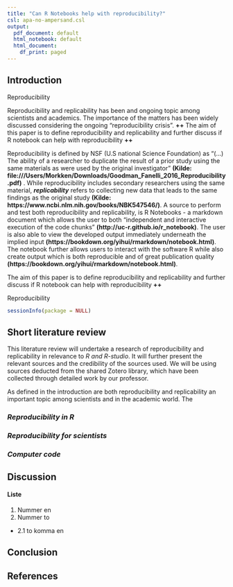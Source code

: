 ```yaml
---
title: "Can R Notebooks help with reproducibility?"
csl: apa-no-ampersand.csl
output:
  pdf_document: default
  html_notebook: default
  html_document:
    df_print: paged
---
```


## **Introduction**

Reproducibility

Reproducibility and replicability has been and ongoing topic among scientists and academics. The importance of the matters has been widely discussed considering the ongoing "reproducibility crisis". **++** The aim of this paper is to define reproducibility and replicability and further discuss if R notebook can help with reproducibility **++** 

Reproducibility is defined by NSF (U.S national Science Foundation) as "(...) The ability of a researcher to duplicate the result of a prior study using the same materials as were used by the original investigator" **(Kilde: file:///Users/Morkken/Downloads/Goodman_Fanelli_2016_Reproducibility.pdf)** . While reproducibility includes secondary researchers using the same material, ***replicability*** refers to collecting new data that leads to the same findings as the original study **(Kilde: https://www.ncbi.nlm.nih.gov/books/NBK547546/)**. A source to perform and test both reproducibility and replicability, is R Notebooks - a markdown document which allows the user to both "independent and interactive execution of the code chunks" **(http://uc-r.github.io/r_notebook)**. The user is also able to view the developed output immediately underneath the implied input **(https://bookdown.org/yihui/rmarkdown/notebook.html)**. The notebook further allows users to interact with the software R while also create output which is both reproducible and of great publication quality **(https://bookdown.org/yihui/rmarkdown/notebook.html)**. 

The aim of this paper is to define reproducibility and replicability and further discuss if R notebook can help with reproducibility **++** 


Reproducibility

```r
sessionInfo(package = NULL)
```


## **Short literature review**

This literature review will undertake a research of reproducibility and replicability in relevance to *R and R-studio*. It will further present the relevant sources and the credibility of the sources used. We will be using sources deducted from the shared Zotero library, which have been collected through detailed work by our professor.

As defined in the introduction are both reproducibility and replicability an important topic among scientists and in the academic world. The  

### ***Reproducibility in R***

### ***Reproducibility for scientists***

### ***Computer code***

## **Discussion**

#### Liste
1. Nummer en
2. Nummer to
  * 2.1 to komma en

## **Conclusion**

## **References**

